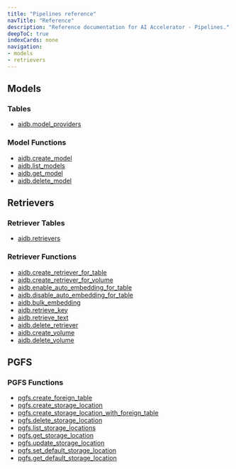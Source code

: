 ```yaml
---
title: "Pipelines reference"
navTitle: "Reference"
description: "Reference documentation for AI Accelerator - Pipelines."
deepToC: true
indexCards: none
navigation:
- models
- retrievers
---
```


## Models

### Tables

* [aidb.model_providers](models#aidbmodel_providers)

### Model Functions
* [aidb.create_model](models#aidbcreate_model)
* [aidb.list_models](models#aidblist_models)
* [aidb.get_model](models#aidbget_model)
* [aidb.delete_model](models#aidbdelete_model)

## Retrievers

### Retriever Tables

* [aidb.retrievers](retrievers#aidbretrievers)

### Retriever Functions

* [aidb.create_retriever_for_table](retrievers#aidbcreate_retriever_for_table)
* [aidb.create_retriever_for_volume](retrievers#aidbcreate_retriever_for_volume)
* [aidb.enable_auto_embedding_for_table](retrievers#aidbenable_auto_embedding_for_table)
* [aidb.disable_auto_embedding_for_table](retrievers#aidbdisable_auto_embedding_for_table)
* [aidb.bulk_embedding](retrievers#aidbbulk_embedding)
* [aidb.retrieve_key](retrievers#aidbretrieve_key)
* [aidb.retrieve_text](retrievers#aidbretrieve_text)
* [aidb.delete_retriever](retrievers#aidbdelete_retriever)
* [aidb.create_volume](retrievers#aidbcreate_volume)
* [aidb.delete_volume](retrievers#aidbdelete_volume)

## PGFS

### PGFS Functions

* [pgfs.create_foreign_table](pgfs#pgfscreate_foreign_table)
* [pgfs.create_storage_location](pgfs#pgfscreate_storage_location)
* [pgfs.create_storage_location_with_foreign_table](pgfs#pgfscreate_storage_location_with_foreign_table)
* [pgfs.delete_storage_location](pgfs#pgfsdelete_storage_location)
* [pgfs.list_storage_locations](pgfs#pgfslist_storage_locations)
* [pgfs.get_storage_location](pgfs#pgfsget_storage_location)
* [pgfs.update_storage_location](pgfs#pgfsupdate_storage_location)
* [pgfs.set_default_storage_location](pgfs#pgfsset_default_storage_location)
* [pgfs.get_default_storage_location](pgfs#pgfsget_default_storage_location)
